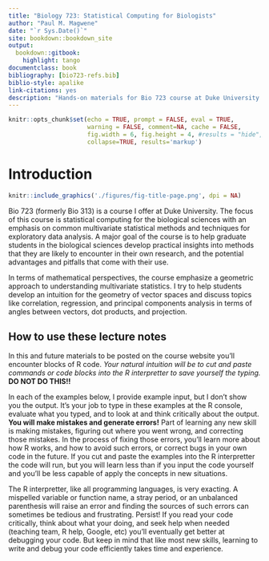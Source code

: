 ```yaml
--- 
title: "Biology 723: Statistical Computing for Biologists"
author: "Paul M. Magwene"
date: "`r Sys.Date()`"
site: bookdown::bookdown_site
output:
  bookdown::gitbook:
    highlight: tango
documentclass: book
bibliography: [bio723-refs.bib]
biblio-style: apalike
link-citations: yes
description: "Hands-on materials for Bio 723 course at Duke University."
---
```


```r
knitr::opts_chunk$set(echo = TRUE, prompt = FALSE, eval = TRUE, 
                      warning = FALSE, comment=NA, cache = FALSE,
                      fig.width = 6, fig.height = 4, #results = "hide",
                      collapse=TRUE, results='markup')
```

# Introduction 

```r
knitr::include_graphics('./figures/fig-title-page.png', dpi = NA)
```

Bio 723 (formerly Bio 313) is a course I offer at Duke University.  The focus of this course is statistical computing for the biological sciences with an emphasis on common multivariate statistical methods and techniques for exploratory data analysis. A major goal of the course is to help graduate students in the biological sciences develop practical insights into methods that they are likely to encounter in their own research, and the potential advantages and pitfalls that come with their use. 

In terms of mathematical perspectives, the course emphasize a geometric approach to understanding multivariate statistics.  I try to help students develop an intuition for the geometry of vector spaces and discuss topics like correlation, regression, and principal components analysis in terms of angles between vectors, dot products, and projection.




## How to use these lecture notes

In this and future materials to be posted on the course website you'll encounter blocks of R code.  *Your natural intuition will be to cut and paste commands or code blocks into the R interpretter to save yourself the typing.*  **DO NOT DO THIS!!** 

In each of the examples below, I provide example input, but I don't show you the output. It's your job to type in these examples at the R console, evaluate what you typed, and to look at and think critically about the output. **You will make mistakes and generate errors!** Part of learning any new skill is making mistakes, figuring out where you went wrong, and correcting those mistakes.  In the process of fixing those errors, you'll learn more about how R works, and how to avoid such errors, or correct bugs in your own code in the future. If you cut and paste the examples into the R interpretter the code will run, but you will learn less than if you input the code yourself and you'll be less capable of apply the concepts in new situations.   

The R interpretter, like all programming languages, is very exacting.  A mispelled variable or function name, a stray period, or an unbalanced parenthesis will raise an error and finding the sources of such errors can sometimes be tedious and frustrating.  Persist!  If you read your code critically, think about what your doing, and seek help when needed (teaching team, R help, Google, etc) you'll eventually get better at debugging your code.  But keep in mind that like most new skills, learning to write and debug your code efficiently takes time and experience.
